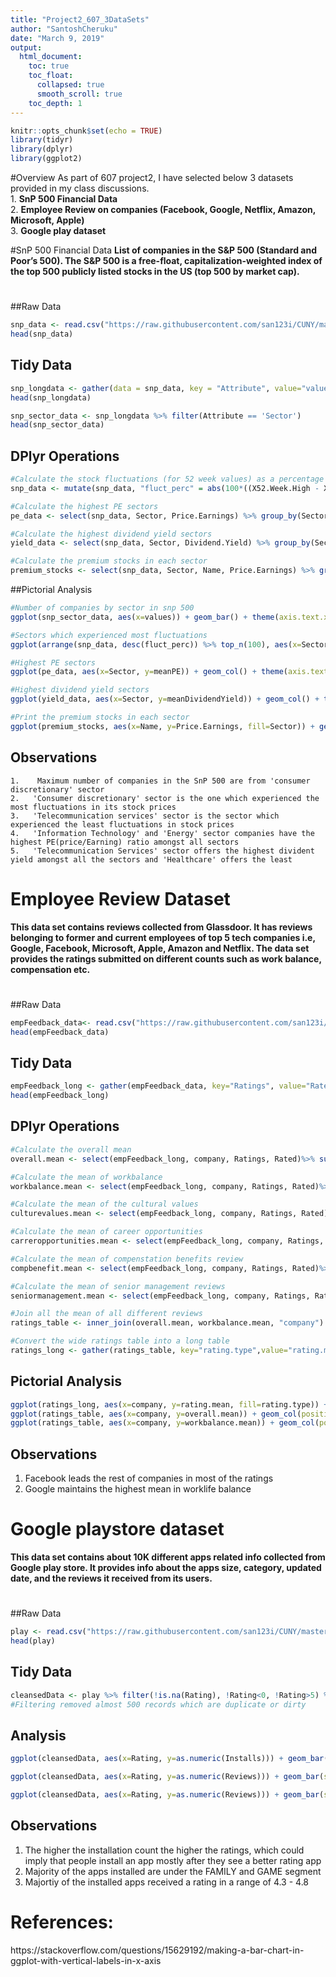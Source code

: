 ```yaml
---
title: "Project2_607_3DataSets"
author: "SantoshCheruku"
date: "March 9, 2019"
output:
  html_document:
    toc: true
    toc_float:
      collapsed: true
      smooth_scroll: true
    toc_depth: 1
---
```


```r
knitr::opts_chunk$set(echo = TRUE)
library(tidyr)
library(dplyr)
library(ggplot2)
```
#Overview
  As part of 607 project2, I have selected below 3 datasets provided in my class discussions.</br>
    1. **SnP 500 Financial Data</br>**
    2. **Employee Review on companies (Facebook, Google, Netflix, Amazon, Microsoft, Apple)</br>**
    3. **Google play dataset </br>**

#SnP 500 Financial Data
**List of companies in the S&P 500 (Standard and Poor's 500). The S&P 500 is a free-float, capitalization-weighted index of the top 500 publicly listed stocks in the US (top 500 by market cap). **

# {.tabset}

##Raw Data
```r

snp_data <- read.csv("https://raw.githubusercontent.com/san123i/CUNY/master/Semester1/607/Week5/project2/SnP500-financials.csv", header = T, sep = ",", stringsAsFactors = F, strip.white = T)
head(snp_data)
```

## Tidy Data
```r

snp_longdata <- gather(data = snp_data, key = "Attribute", value="values",3:12)
head(snp_longdata)

snp_sector_data <- snp_longdata %>% filter(Attribute == 'Sector')
head(snp_sector_data)
```

## DPlyr Operations
```r
#Calculate the stock fluctuations (for 52 week values) as a percentage
snp_data <- mutate(snp_data, "fluct_perc" = abs(100*((X52.Week.High - X52.Week.Low)/X52.Week.Low)) )

#Calculate the highest PE sectors
pe_data <- select(snp_data, Sector, Price.Earnings) %>% group_by(Sector) %>% summarise(meanPE = mean(Price.Earnings, na.rm = T))

#Calculate the highest dividend yield sectors 
yield_data <- select(snp_data, Sector, Dividend.Yield) %>% group_by(Sector) %>% summarise(meanDividendYield = mean(Dividend.Yield, na.rm = T))

#Calculate the premium stocks in each sector
premium_stocks <- select(snp_data, Sector, Name, Price.Earnings) %>% group_by(Sector) %>% filter(Price.Earnings==max(Price.Earnings, na.rm = T))
```

##Pictorial Analysis
```r

#Number of companies by sector in snp 500
ggplot(snp_sector_data, aes(x=values)) + geom_bar() + theme(axis.text.x=element_text(angle=90,hjust=1,vjust=0.5)) 

#Sectors which experienced most fluctuations
ggplot(arrange(snp_data, desc(fluct_perc)) %>% top_n(100), aes(x=Sector, y=fluct_perc)) + geom_col() + theme(axis.text.x=element_text(angle=90,hjust=1,vjust=0.5)) + geom_text(aes(label=round(fluct_perc,2)), vjust=1.6, color="white", size=3.5)

#Highest PE sectors
ggplot(pe_data, aes(x=Sector, y=meanPE)) + geom_col() + theme(axis.text.x=element_text(angle=90,hjust=1,vjust=0.5)) + geom_text(aes(label=round(meanPE,2)), vjust=1.6, color="white", size=3.5)

#Highest dividend yield sectors 
ggplot(yield_data, aes(x=Sector, y=meanDividendYield)) + geom_col() + theme(axis.text.x=element_text(angle=90,hjust=1,vjust=0.5))+ geom_text(aes(label=round(meanDividendYield,2)), vjust=1.6, color="white", size=3.5)

#Print the premium stocks in each sector
ggplot(premium_stocks, aes(x=Name, y=Price.Earnings, fill=Sector)) + geom_col() + theme(axis.text.x=element_text(angle=90,hjust=1,vjust=0.5)) + geom_text(aes(label=round(Price.Earnings,2)), vjust=1.6, color="white", size=3.5)

```


## Observations
    1.    Maximum number of companies in the SnP 500 are from 'consumer discretionary' sector
    2.   'Consumer discretionary' sector is the one which experienced the most fluctuations in its stock prices
    3.   'Telecommunication services' sector is the sector which experienced the least fluctuations in stock prices 
    4.   'Information Technology' and 'Energy' sector companies have the highest PE(price/Earning) ratio amongst all sectors 
    5.   'Telecommunication Services' sector offers the highest divident yield amongst all the sectors and 'Healthcare' offers the least
 
# Employee Review Dataset
**This data set contains reviews collected from Glassdoor. It has reviews belonging to former and current employees of top 5 tech companies i.e, Google, Facebook, Microsoft, Apple, Amazon and Netflix. The data set provides the ratings submitted on different counts such as work balance, compensation etc. **

# {.tabset}


##Raw Data
```r
empFeedback_data<- read.csv("https://raw.githubusercontent.com/san123i/CUNY/master/Semester1/607/Week5/project2/employee_reviews_modified.csv", header = T, sep = ",", stringsAsFactors = F, strip.white = T)
head(empFeedback_data)
```

## Tidy Data
```r

empFeedback_long <- gather(empFeedback_data, key="Ratings", value="Rated", 6:12)
head(empFeedback_long)
```

## DPlyr Operations
```r

#Calculate the overall mean
overall.mean <- select(empFeedback_long, company, Ratings, Rated)%>% subset(Ratings == "overall.ratings") %>% subset(!is.na(Rated)) %>% group_by(company) %>% summarise(overall.mean = mean(as.numeric(Rated), na.rm = T)) 

#Calculate the mean of workbalance
workbalance.mean <- select(empFeedback_long, company, Ratings, Rated)%>% subset(Ratings == 'work.balance.stars') %>% subset(!is.na(Rated)) %>% group_by(company) %>% summarise(workbalance.mean = mean(as.numeric(Rated), na.rm = T))

#Calculate the mean of the cultural values
culturevalues.mean <- select(empFeedback_long, company, Ratings, Rated)%>% subset(Ratings == 'culture.values.stars') %>% subset(!is.na(Rated)) %>% group_by(company) %>% summarise(culturevalues.mean = mean(as.numeric(Rated), na.rm = T))

#Calculate the mean of career opportunities
carreropportunities.mean <- select(empFeedback_long, company, Ratings, Rated)%>% subset(Ratings == 'carrer.opportunities.stars') %>% subset(!is.na(Rated)) %>% group_by(company) %>% summarise(carreropportunities.mean = mean(as.numeric(Rated), na.rm = T))

#Calculate the mean of compenstation benefits review
compbenefit.mean <- select(empFeedback_long, company, Ratings, Rated)%>% subset(Ratings == 'comp.benefit.stars') %>% subset(!is.na(Rated)) %>% group_by(company) %>% summarise(compbenefit.mean = mean(as.numeric(Rated), na.rm = T))

#Calculate the mean of senior management reviews
seniormanagement.mean <- select(empFeedback_long, company, Ratings, Rated)%>% subset(Ratings == 'senior.mangemnet.stars') %>% subset(!is.na(Rated)) %>% group_by(company) %>% summarise(seniormangemnet.mean = mean(as.numeric(Rated), na.rm = T))

#Join all the mean of all different reviews
ratings_table <- inner_join(overall.mean, workbalance.mean, "company") %>% inner_join(culturevalues.mean, "company") %>% inner_join(carreropportunities.mean, "company") %>% inner_join(compbenefit.mean, "company") %>% inner_join(seniormanagement.mean, "company")

#Convert the wide ratings table into a long table
ratings_long <- gather(ratings_table, key="rating.type",value="rating.mean", 2:7)
```

## Pictorial Analysis
```r

ggplot(ratings_long, aes(x=company, y=rating.mean, fill=rating.type)) + geom_bar(stat="identity", position = position_dodge()) + geom_text(aes(label=round(rating.mean,2)), vjust=1.6, color="white", size=3.5)
ggplot(ratings_table, aes(x=company, y=overall.mean)) + geom_col(position = position_dodge()) + geom_text(aes(label=round(overall.mean,2)), vjust=1.6, color="white", size=3.5)
ggplot(ratings_table, aes(x=company, y=workbalance.mean)) + geom_col(position = position_dodge()) + geom_text(aes(label=round(workbalance.mean,2)), vjust=1.6, color="white", size=3.5)
```

## Observations
  1. Facebook leads the rest of companies in most of the ratings
  2. Google maintains the highest mean in worklife balance
  

# Google playstore dataset
**This data set contains about 10K different apps related info collected from Google play store. It provides info about the apps size, category, updated date, and the reviews it received from its users.**


# {.tabset}

##Raw Data
```r

play <- read.csv("https://raw.githubusercontent.com/san123i/CUNY/master/Semester1/607/Week5/project2/googleplaystore.csv")
head(play)
```
## Tidy Data
```r

cleansedData <- play %>% filter(!is.na(Rating), !Rating<0, !Rating>5) %>% unique()
#Filtering removed almost 500 records which are duplicate or dirty
```

## Analysis
```r
ggplot(cleansedData, aes(x=Rating, y=as.numeric(Installs))) + geom_bar(stat = "identity") + labs(y = "Install count") + geom_text(aes(label=round(as.numeric(Installs),2)), vjust=1.6, color="white", size=3.5)

ggplot(cleansedData, aes(x=Rating, y=as.numeric(Reviews))) + geom_bar(stat = "identity") + labs(y = "Review count") + geom_text(aes(label=round(as.numeric(Reviews),2)), vjust=1.6, color="white", size=3.5)

ggplot(cleansedData, aes(x=Rating, y=as.numeric(Reviews))) + geom_bar(stat = "identity") + facet_wrap( ~ Category, ncol = 4) + geom_text(aes(label=round(as.numeric(Reviews),2)), vjust=1.6, color="white", size=3.5)
```

## Observations
  1.  The higher the installation count the higher the ratings, which could imply that people install an app mostly after they see a better rating app
  2.  Majority of the apps installed are under the FAMILY and GAME segment
  3.  Majortiy of the installed apps received a rating in a range of 4.3 - 4.8

# References:
  https://stackoverflow.com/questions/15629192/making-a-bar-chart-in-ggplot-with-vertical-labels-in-x-axis
